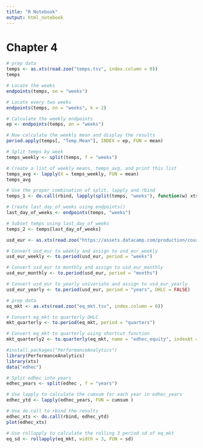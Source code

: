 ```yaml
---
title: "R Notebook"
output: html_notebook
---
```


# Chapter 4

```r
# prep data
temps <- as.xts(read.zoo("temps.tsv", index.column = 0))
temps

# Locate the weeks
endpoints(temps, on = "weeks")

# Locate every two weeks
endpoints(temps, on = "weeks", k = 2)
```


```r
# Calculate the weekly endpoints
ep <- endpoints(temps, on = "weeks")

# Now calculate the weekly mean and display the results
period.apply(temps[, "Temp.Mean"], INDEX = ep, FUN = mean)
```

```r
# Split temps by week
temps_weekly <- split(temps, f = "weeks")

# Create a list of weekly means, temps_avg, and print this list
temps_avg <- lapply(X = temps_weekly, FUN = mean)
temps_avg
```

```r
# Use the proper combination of split, lapply and rbind
temps_1 <- do.call(rbind, lapply(split(temps, "weeks"), function(w) xts::last(w, n = "1 day")))

# Create last_day_of_weeks using endpoints()
last_day_of_weeks <- endpoints(temps, "weeks")

# Subset temps using last_day_of_weeks 
temps_2 <- temps[last_day_of_weeks]

```

```r
usd_eur <- as.xts(read.zoo("https://assets.datacamp.com/production/course_1127/datasets/USDEUR.csv", sep = ",", index.column = 0))

# Convert usd_eur to weekly and assign to usd_eur_weekly
usd_eur_weekly <- to.period(usd_eur, period = "weeks")

# Convert usd_eur to monthly and assign to usd_eur_monthly
usd_eur_monthly <- to.period(usd_eur, period = "months")

# Convert usd_eur to yearly univariate and assign to usd_eur_yearly
usd_eur_yearly <- to.period(usd_eur, period = "years", OHLC = FALSE)
```

```r
# prep data
eq_mkt <- as.xts(read.zoo("eq_mkt.tsv", index.column = 0))

# Convert eq_mkt to quarterly OHLC
mkt_quarterly <- to.period(eq_mkt, period = "quarters")

# Convert eq_mkt to quarterly using shortcut function
mkt_quarterly2 <- to.quarterly(eq_mkt, name = "edhec_equity", indexAt = "firstof")
```

```r
#install.packages("PerformanceAnalytics")
library(PerformanceAnalytics)
library(xts)
data("edhec")

# Split edhec into years
edhec_years <- split(edhec , f = "years")

# Use lapply to calculate the cumsum for each year in edhec_years
edhec_ytd <- lapply(edhec_years, FUN = cumsum )

# Use do.call to rbind the results
edhec_xts <- do.call(rbind, edhec_ytd)
plot(edhec_xts)
```

```r
# Use rollapply to calculate the rolling 3 period sd of eq_mkt
eq_sd <- rollapply(eq_mkt, width = 3, FUN = sd)

```

